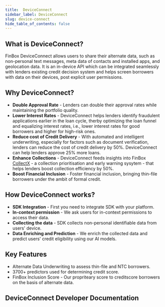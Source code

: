 ```yaml
---
title:  DeviceConnect
sidebar_label: DeviceConnect
slug: device-connect
hide_table_of_contents: false
---
```



## What is DeviceConnect?
FinBox DeviceConnect allows users to share their alternate data, such as non-personal text messages, meta data of contacts and installed apps, and geolocation data. It is an in-device API which can be integrated seamlessly with lenders existing credit decision system and helps screen borrowers with data on their devices, post explicit user permissions.

## Why DeviceConnect?

* **Double Approval Rate** - Lenders can double their approval rates while maintaining the portfolio quality.
* **Lower Interest Rates** - DeviceConnect helps lenders identify fraudulent applications earlier in the loan cycle, therby optimizing the loan funnel and equalizing interest rates, i.e., lower interest rates for good borrowers and higher for high-risk ones.
* **Reduce cost of Credit Delivery** - With automated and intelligent underwriting, especially for factors such as document verification, lenders can reduce the cost of credit delivery by 50%. DeviceConnect can help lenders approve 25% more loans.
* **Enhance Collections** - DeviceConnect feeds insights into FinBox [CollectX](/product/products/collect-x) - a collection prioritisation and early warning sysytem - that helps lenders boost collection efficiency by 50%.
* **Boost Financial Inclusion** - Foster financial inclusion, bringing thin-file borrowers under the ambit of formal credit.


## How DeviceConnect works?
* **SDK Integration** - First you need to integrate SDK with your platform.
* **In-context permission** - We ask users for in-context permissions to access their data.
* **Collecting the data** - SDK collects non-personal identifiable data from users' device.
* **Data Enriching and Prediction** - We enrich the collected data and predict users' credit eligibility using our AI models.

<!---
## What is alrernative data?

Clubbed with credit bureau reports, FinBox DeviceConnect can help lenders increase loan approval rates from 25% to more than 50%.

* **Behavioural Data** - DeviceConnect tracks loan prodcuts not captured in credit bureau reports, such as pay day loans or credit lines. It creates a holistics financial profile of the borrower based on spending behaviour and overall debt component to help lenders assess better.
* **Real-time insights** - DeviceConnect leverages the FinBox Inclusion Score(FIS) - an indexing system trained on India’s largest pool of new-to-credit borrowers. FIS, along with device data, garners real-time insights that help in adequately underwriting small-ticket loans.
* **New-to-credit(NTC) borrowers** - Credit bureaus cover only 50% of borrowers in a digital lending pool. With DeviceConnect lenders can expand this pool with prequalified borrowers with a digital footprint. Clubbed with credit bureau reports, DeviceConnect can help lenders increase loan approval rates from 25% to more than 50%
* **DEPA compliance** - Intelligence engines are deployed on the user’s device so that data never leaves the device. This helps secure user-sensitive data from misuse and keeps the lender compliant with Data Empowerment and Protection Architecure.


:::tip      User data is safe with FinBox.
We ask users for in-context permission. We do not misuse any of the information.
:::  

-->

## Key Features


* Alternate Data Underwriting to assess thin-file and NTC borrowers.
* 3700+ predictors used for determining credit score.
* FinBox Inclusion Score - Our propriteary score to creditscore borrowers on the basis of alternate data. 

## DeviceConnect Developer Documentation
<br></br>

<div class="row">


<div class="col">
  <RedisCard
    title="DeviceConnect"
    img="/img/2-Device Connect.svg"
    description="Get access to enriched Device Data of customers to build lending and wealth management apps"
    page="/device-connect/"
  />
</div>

<div class="col">
<br></br>
</div></div>



